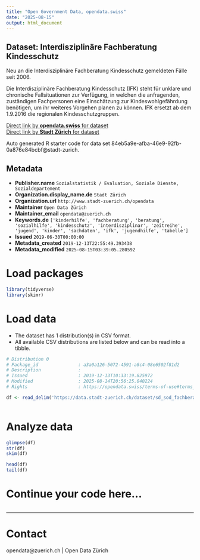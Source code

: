 ```yaml
---
title: "Open Government Data, opendata.swiss"
date: "2025-08-15"
output: html_document
---
```


## Dataset: Interdisziplinäre Fachberatung Kindesschutz

Neu an die Interdisziplinäre Fachberatung Kindesschutz gemeldeten Fälle seit 2006.

Die Interdisziplinäre Fachberatung Kindesschutz (IFK) steht für unklare und chronische Fallsituationen zur Verfügung, in welchen die anfragenden, zuständigen Fachpersonen eine Einschätzung zur Kindeswohlgefährdung benötigen, um ihr weiteres Vorgehen planen zu können. IFK ersetzt ab dem 1.9.2016 die regionalen Kindesschutzgruppen. 


[Direct link by **opendata.swiss** for dataset](https://opendata.swiss/de/dataset/interdisziplinare-fachberatung-kindesschutz)<br>
[Direct link by **Stadt Zürich** for dataset](https://data.stadt-zuerich.ch/dataset/sd_sod_fachberatung_kinderschutz)

Auto generated R starter code for data set 84eb5a9e-afba-46e9-92fb-0a876e84bcbf@stadt-zurich.

## Metadata

- **Publisher.name** `Sozialstatistik / Evaluation, Soziale Dienste, Sozialdepartement`
- **Organization.display_name.de** `Stadt Zürich`
- **Organization.url** `http://www.stadt-zuerich.ch/opendata`
- **Maintainer** `Open Data Zürich`
- **Maintainer_email** `opendata@zuerich.ch`
- **Keywords.de** `['kinderhilfe', 'fachberatung', 'beratung', 'sozialhilfe', 'kindesschutz', 'interdisziplinar', 'zeitreihe', 'jugend', 'kinder', 'sachdaten', 'ifk', 'jugendhilfe', 'tabelle']`
- **Issued** `2019-06-30T00:00:00`
- **Metadata_created** `2019-12-13T22:55:49.393438`
- **Metadata_modified** `2025-08-15T03:39:05.280592`


# Load packages

```r

library(tidyverse)
library(skimr)

```

# Load data

-   The dataset has 1 distribution(s) in CSV format.
-   All available CSV distributions are listed below and can be read into a tibble.

```r

# Distribution 0
# Package_id               : a3a0a126-5072-4591-a8c4-08e6502f81d2
# Description              : 
# Issued                   : 2019-12-13T10:33:19.825972
# Modified                 : 2025-08-14T20:56:25.040224
# Rights                   : https://opendata.swiss/terms-of-use#terms_open

df <- read_delim('https://data.stadt-zuerich.ch/dataset/sd_sod_fachberatung_kinderschutz/download/ssd_sod_fachberatung_kinderschutz.csv')



```

# Analyze data

```r

glimpse(df)
str(df)
skim(df)

head(df)
tail(df)

```

# Continue your code here...

```r

```

------------------------------------------------------------------------

# Contact

opendata@zuerich.ch | Open Data Zürich
